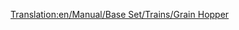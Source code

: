 [[Translation:en/Manual/Base Set/Trains/Grain Hopper]]
{{en/Manual/Base Set/Trains/Trains Carriages new|Picture=[[File:en/Manual/Base Set/Trains/Grainhopper.png]]
|NormalCost=£1,066 ($2,132)
|NormalWeight=19 / 49 t
|NormalCapacity=30 tonnes of grain
|MonoCost="
|MonoWeight=19 / 54 t
|MonoCapacity=35 tonnes of grain
|MagCost="
|MagWeight=19 / 56 t
|MagCapacity=37 tonnes of grain
|Description=Note that the livestock and grain carriers have different capacity, so compensate accordingly when running a mixed train from a farm.
}}